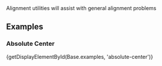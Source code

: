 
<div className="doc lead">
  Alignment utilities will assist with general alignment problems
</div>

## Examples

### Absolute Center

<CodeView>
  {getDisplayElementById(Base.examples, 'absolute-center')}
</CodeView>
